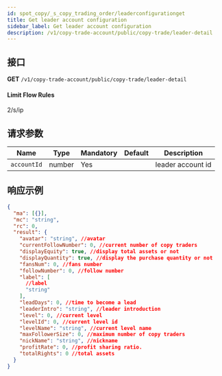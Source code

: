 ```yaml
---
id: spot_copy/_s_copy_trading_order/leaderconfigurationget
title: Get leader account configuration
sidebar_label: Get leader account configuration
description: /v1/copy-trade-account/public/copy-trade/leader-detail
---
```


## 接口

**GET** `/v1/copy-trade-account/public/copy-trade/leader-detail`

#### **Limit Flow Rules**

2/s/ip

## 请求参数

| Name        | Type   | Mandatory | Default | Description       |
| ----------- | ------ | --------- | ------- | ----------------- |
| `accountId` | number | Yes       |         | leader account id |

## 响应示例

```json
{
  "ma": [{}],
  "mc": "string",
  "rc": 0,
  "result": {
    "avatar": "string", //avatar
    "currentFollowNumber": 0, //current number of copy traders
    "displayEquity": true, //display total assets or not
    "displayQuantity": true, //display the purchase quantity or not
    "fansNum": 0, //fans number
    "followNumber": 0, //follow number
    "label": [
      //label
      "string"
    ],
    "leadDays": 0, //time to become a lead
    "leaderIntro": "string", //leader introduction
    "level": 0, //current level
    "levelId": 0, //current level id
    "levelName": "string", //current level name
    "maxFollowerSize": 0, //maximum number of copy traders
    "nickName": "string", //nickname
    "profitRate": 0, //profit sharing ratio.
    "totalRights": 0 //total assets
  }
}
```
